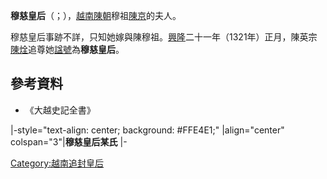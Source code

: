 '''穆慈皇后'''（{{vie|v='''Mục Từ Hoàng Hậu'''|hn=穆慈皇后}}；{{bd|？||？||}}），[[越南|越南]][[陳朝_(越南)|陳朝]]穆祖[[陳京_(越南)|陳京]]的夫人。

穆慈皇后事跡不詳，只知她嫁與陳穆祖。[[興隆_(陳英宗)|興隆]]二十一年（1321年）正月，陳英宗[[陳烇|陳烇]]追尊她[[諡號|諡號]]為'''穆慈皇后'''。

==參考資料==
*《大越史記全書》

{{start box}}
|-style="text-align: center; background: #FFE4E1;"
|align="center" colspan="3"|'''穆慈皇后某氏'''
|- 
{{s-none|無}} 
{{s-title|[[越南皇后及妃嬪列表|越南陳朝皇后<br />（追尊）]]|}} 
{{s-after|[[寧慈皇后|寧慈皇后某氏]]<br />（追尊）}} 
{{end box}}

{{越南陳朝及胡朝皇后}}

[[Category:越南追封皇后|Category:越南追封皇后]]